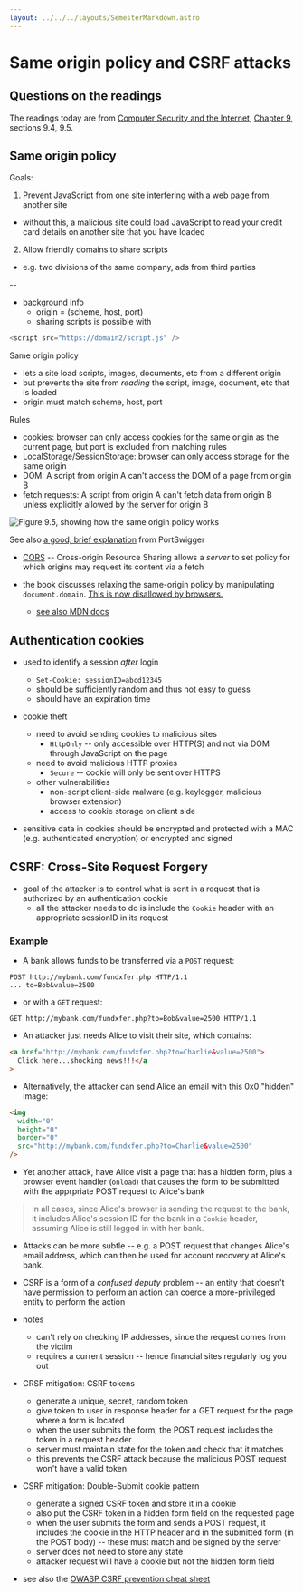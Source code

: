 ```yaml
---
layout: ../../../layouts/SemesterMarkdown.astro
---
```




# Same origin policy and CSRF attacks

## Questions on the readings

The readings today are from
[Computer Security and the Internet](https://people.scs.carleton.ca/~paulv/toolsjewels.html),
[Chapter 9](https://people.scs.carleton.ca/~paulv/toolsjewels/TJrev1/ch9-rev1.pdf),
sections 9.4, 9.5.

## Same origin policy

Goals:

1. Prevent JavaScript from one site interfering with a web page from another
   site

- without this, a malicious site could load JavaScript to read your credit card
  details on another site that you have loaded

2. Allow friendly domains to share scripts

- e.g. two divisions of the same company, ads from third parties

--

- background info
  - origin = (scheme, host, port)
  - sharing scripts is possible with

```javascript
<script src="https://domain2/script.js" />
```

Same origin policy

- lets a site load scripts, images, documents, etc from a different origin
- but prevents the site from _reading_ the script, image, document, etc that is
  loaded
- origin must match scheme, host, port

Rules

- cookies: browser can only access cookies for the same origin as the current
  page, but port is excluded from matching rules
- LocalStorage/SessionStorage: browser can only access storage for the same
  origin
- DOM: A script from origin A can't access the DOM of a page from origin B
- fetch requests: A script from origin A can't fetch data from origin B unless
  explicitly allowed by the server for origin B

<Image alt="Figure 9.5, showing how the same origin policy works" src={figure_9_5} />

See also
[a good, brief explanation](https://portswigger.net/web-security/cors/same-origin-policy)
from PortSwigger

- [CORS](https://developer.mozilla.org/en-US/docs/Web/HTTP/CORS) -- Cross-origin
  Resource Sharing allows a _server_ to set policy for which origins may request
  its content via a fetch
- the book discusses relaxing the same-origin policy by manipulating
  `document.domain`.
  [This is now disallowed by browsers.](https://developer.chrome.com/blog/immutable-document-domain)

  - [see also MDN docs](https://developer.mozilla.org/en-US/docs/Web/API/Document/domain)

## Authentication cookies

- used to identify a session _after_ login

  - `Set-Cookie: sessionID=abcd12345`
  - should be sufficiently random and thus not easy to guess
  - should have an expiration time

- cookie theft

  - need to avoid sending cookies to malicious sites
    - `HttpOnly` -- only accessible over HTTP(S) and not via DOM through
      JavaScript on the page
  - need to avoid malicious HTTP proxies
    - `Secure` -- cookie will only be sent over HTTPS
  - other vulnerabilities
    - non-script client-side malware (e.g. keylogger, malicious browser
      extension)
    - access to cookie storage on client side

- sensitive data in cookies should be encrypted and protected with a MAC (e.g.
  authenticated encryption) or encrypted and signed

## CSRF: Cross-Site Request Forgery

- goal of the attacker is to control what is sent in a request that is
  authorized by an authentication cookie
  - all the attacker needs to do is include the `Cookie` header with an
    appropriate sessionID in its request

### Example

- A bank allows funds to be transferred via a `POST` request:

```http
POST http://mybank.com/fundxfer.php HTTP/1.1
... to=Bob&value=2500
```

- or with a `GET` request:

```http
GET http://mybank.com/fundxfer.php?to=Bob&value=2500 HTTP/1.1
```

- An attacker just needs Alice to visit their site, which contains:

```html
<a href="http://mybank.com/fundxfer.php?to=Charlie&value=2500">
  Click here...shocking news!!!</a
>
```

- Alternatively, the attacker can send Alice an email with this 0x0 "hidden"
  image:

```html
<img
  width="0"
  height="0"
  border="0"
  src="http://mybank.com/fundxfer.php?to=Charlie&value=2500"
/>
```

- Yet another attack, have Alice visit a page that has a hidden form, plus a
  browser event handler (`onload`) that causes the form to be submitted with the
  apprpriate POST request to Alice's bank

> In all cases, since Alice's browser is sending the request to the bank, it
> includes Alice's session ID for the bank in a `Cookie` header, assuming Alice
> is still logged in with her bank.

- Attacks can be more subtle -- e.g. a POST request that changes Alice's email
  address, which can then be used for account recovery at Alice's bank.

- CSRF is a form of a _confused deputy_ problem -- an entity that doesn't have
  permission to perform an action can coerce a more-privileged entity to perform
  the action

- notes

  - can't rely on checking IP addresses, since the request comes from the victim
  - requires a current session -- hence financial sites regularly log you out

- CRSF mitigation: CSRF tokens

  - generate a unique, secret, random token
  - give token to user in response header for a GET request for the page where a
    form is located
  - when the user submits the form, the POST request includes the token in a
    request header
  - server must maintain state for the token and check that it matches
  - this prevents the CSRF attack because the malicious POST request won't have
    a valid token

- CSRF mitigation: Double-Submit cookie pattern

  - generate a signed CSRF token and store it in a cookie
  - also put the CSRF token in a hidden form field on the requested page
  - when the user submits the form and sends a POST request, it includes the
    cookie in the HTTP header and in the submitted form (in the POST body) --
    these must match and be signed by the server
  - server does not need to store any state
  - attacker request will have a cookie but not the hidden form field

- see also the
  [OWASP CSRF prevention cheat sheet](https://cheatsheetseries.owasp.org/cheatsheets/Cross-Site_Request_Forgery_Prevention_Cheat_Sheet.html)
